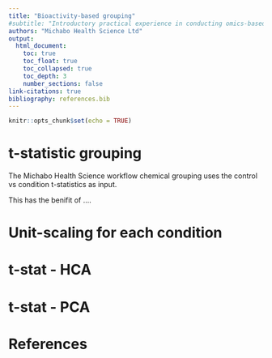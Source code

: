 ```yaml
---
title: "Bioactivity-based grouping"
#subtitle: "Introductory practical experience in conducting omics-based grouping"
authors: "Michabo Health Science Ltd"
output: 
  html_document:
    toc: true
    toc_float: true
    toc_collapsed: true
    toc_depth: 3
    number_sections: false
link-citations: true
bibliography: references.bib
---
```


```r
knitr::opts_chunk$set(echo = TRUE)
```

# t-statistic grouping

The Michabo Health Science workflow chemical grouping uses the control vs condition t-statistics as input. 

This has the benifit of ....


# Unit-scaling for each condition




# t-stat - HCA




# t-stat - PCA 



# References
